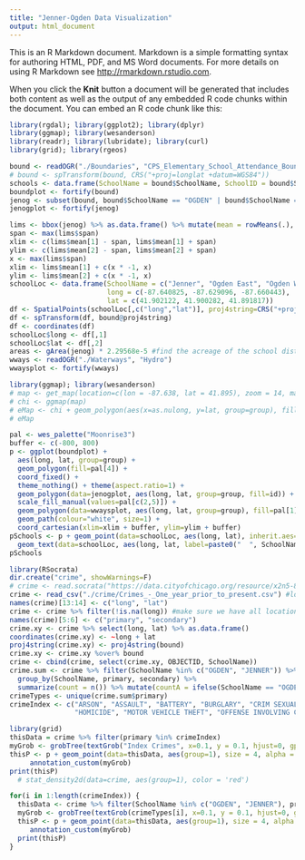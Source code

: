```yaml
---
title: "Jenner-Ogden Data Visualization"
output: html_document
---
```


This is an R Markdown document. Markdown is a simple formatting syntax for authoring HTML, PDF, and MS Word documents. For more details on using R Markdown see <http://rmarkdown.rstudio.com>.

When you click the **Knit** button a document will be generated that includes both content as well as the output of any embedded R code chunks within the document. You can embed an R code chunk like this:

```r
library(rgdal); library(ggplot2); library(dplyr)
library(ggmap); library(wesanderson)
library(readr); library(lubridate); library(curl)
library(grid); library(rgeos)
```


```r
bound <- readOGR("./Boundaries", "CPS_Elementary_School_Attendance_Boundaries_SY1415")
# bound <- spTransform(bound, CRS("+proj=longlat +datum=WGS84"))
schools <- data.frame(SchoolName = bound$SchoolName, SchoolID = bound$SchoolID, SchoolAddr = bound$SchoolAddr)
boundplot <- fortify(bound)
jenog <- subset(bound, bound$SchoolName == "OGDEN" | bound$SchoolName == "JENNER")
jenogplot <- fortify(jenog)

lims <- bbox(jenog) %>% as.data.frame() %>% mutate(mean = rowMeans(.), span = (max-min)/2)
span <- max(lims$span)
xlim <- c(lims$mean[1] - span, lims$mean[1] + span)
ylim <- c(lims$mean[2] - span, lims$mean[2] + span)
x <- max(lims$span)
xlim <- lims$mean[1] + c(x * -1, x)
ylim <- lims$mean[2] + c(x * -1, x)
schoolLoc <- data.frame(SchoolName = c("Jenner", "Ogden East", "Ogden West"),
                        long = c(-87.640825, -87.629096, -87.660443),
                        lat = c(41.902122, 41.900282, 41.891817))
df <- SpatialPoints(schoolLoc[,c("long","lat")], proj4string=CRS("+proj=longlat +datum=WGS84"))
df <- spTransform(df, bound@proj4string)
df <- coordinates(df)
schoolLoc$long <- df[,1]
schoolLoc$lat <- df[,2]
areas <- gArea(jenog) * 2.29568e-5 #find the acreage of the school district
wways <- readOGR("./Waterways", "Hydro")
wwaysplot <- fortify(wways)
```

```r
library(ggmap); library(wesanderson)
# map <- get_map(location=c(lon = -87.638, lat = 41.895), zoom = 14, maptype="roadmap")
# chi <- ggmap(map)
# eMap <- chi + geom_polygon(aes(x=as.nulong, y=lat, group=group), fill=grey, size = 2, color='black', data=bound, alpha=0)
# eMap
```

```r
pal <- wes_palette("Moonrise3")
buffer <- c(-800, 800)
p <- ggplot(boundplot) + 
  aes(long, lat, group=group) + 
  geom_polygon(fill=pal[4]) + 
  coord_fixed() + 
  theme_nothing() + theme(aspect.ratio=1) +
  geom_polygon(data=jenogplot, aes(long, lat, group=group, fill=id)) +
  scale_fill_manual(values=pal[c(2,5)]) +
  geom_polygon(data=wwaysplot, aes(long, lat, group=group), fill=pal[1]) +
  geom_path(colour="white", size=1) + 
  coord_cartesian(xlim=xlim + buffer, ylim=ylim + buffer)
pSchools <- p + geom_point(data=schoolLoc, aes(long, lat), inherit.aes=F, size=4, colour=pal[3]) +
  geom_text(data=schoolLoc, aes(long, lat, label=paste0("  ", SchoolName)), eval=T, hjust=0, inherit.aes=F)
pSchools
```

```r
library(RSocrata)
dir.create("crime", showWarnings=F)
# crime <- read.socrata("https://data.cityofchicago.org/resource/x2n5-8w5q.json") #download latest crime 
crime <- read_csv("./crime/Crimes_-_One_year_prior_to_present.csv") #load it to an object
names(crime)[13:14] <- c("long", "lat")
crime <- crime %>% filter(!is.na(long)) #make sure we have all locations
names(crime)[5:6] <- c("primary", "secondary")
crime.xy <- crime %>% select(long, lat) %>% as.data.frame()
coordinates(crime.xy) <- ~long + lat
proj4string(crime.xy) <- proj4string(bound)
crime.xy <- crime.xy %over% bound
crime <- cbind(crime, select(crime.xy, OBJECTID, SchoolName))
crime.sum <- crime %>% filter(SchoolName %in% c("OGDEN", "JENNER")) %>% 
  group_by(SchoolName, primary, secondary) %>% 
  summarize(count = n()) %>% mutate(countA = ifelse(SchoolName == "OGDEN", count/7.05, count/1.96))
crimeTypes <- unique(crime.sum$primary)
crimeIndex <- c("ARSON", "ASSAULT", "BATTERY", "BURGLARY", "CRIM SEXUAL ASSAULT",
                "HOMICIDE", "MOTOR VEHICLE THEFT", "OFFENSE INVOLVING CHILDREN")

```

```r
library(grid)
thisData = crime %>% filter(primary %in% crimeIndex)
myGrob <- grobTree(textGrob("Index Crimes", x=0.1, y = 0.1, hjust=0, gp=gpar(col='black', fontsize=25)))
thisP <- p + geom_point(data=thisData, aes(group=1), size = 4, alpha = .03, colour = 'red') + 
     annotation_custom(myGrob)
print(thisP)
  # stat_density2d(data=crime, aes(group=1), color = 'red')
```

```r
for(i in 1:length(crimeIndex)) {
  thisData <- crime %>% filter(SchoolName %in% c("OGDEN", "JENNER"), primary == crimeIndex[i])
  myGrob <- grobTree(textGrob(crimeTypes[i], x=0.1, y = 0.1, hjust=0, gp=gpar(col='black', fontsize=25)))
  thisP <- p + geom_point(data=thisData, aes(group=1), size = 4, alpha = .03, colour = 'red') + 
     annotation_custom(myGrob)
  print(thisP)
}

```

